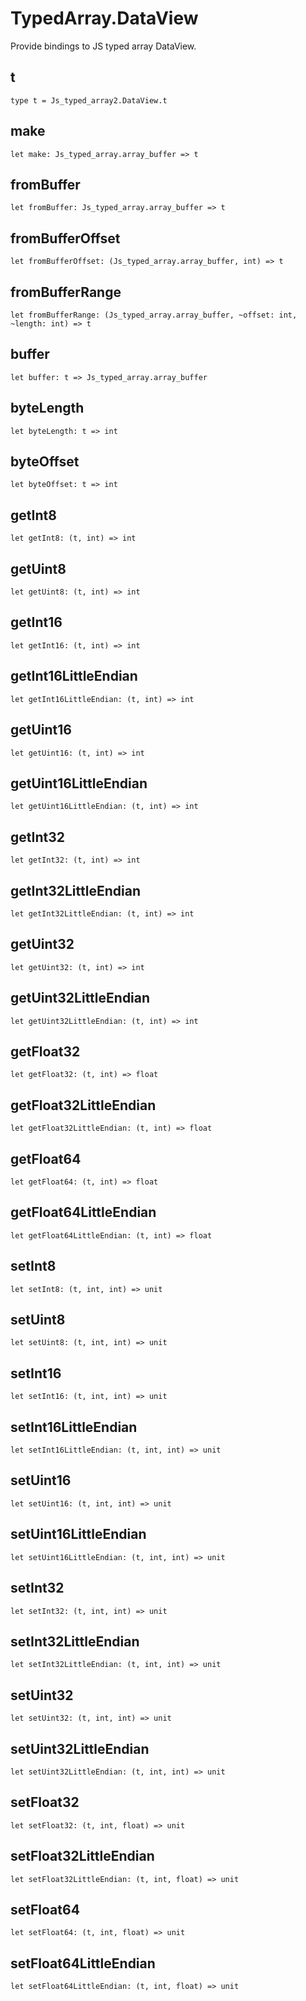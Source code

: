 # TypedArray.DataView

<Intro>

Provide bindings to JS typed array DataView.

</Intro>

## t

```res prelude
type t = Js_typed_array2.DataView.t
```

## make

```res sig
let make: Js_typed_array.array_buffer => t
```

## fromBuffer

```res sig
let fromBuffer: Js_typed_array.array_buffer => t
```

## fromBufferOffset

```res sig
let fromBufferOffset: (Js_typed_array.array_buffer, int) => t
```

## fromBufferRange

```res sig
let fromBufferRange: (Js_typed_array.array_buffer, ~offset: int, ~length: int) => t
```

## buffer

```res sig
let buffer: t => Js_typed_array.array_buffer
```

## byteLength

```res sig
let byteLength: t => int
```

## byteOffset

```res sig
let byteOffset: t => int
```

## getInt8

```res sig
let getInt8: (t, int) => int
```

## getUint8

```res sig
let getUint8: (t, int) => int
```

## getInt16

```res sig
let getInt16: (t, int) => int
```

## getInt16LittleEndian

```res sig
let getInt16LittleEndian: (t, int) => int
```

## getUint16

```res sig
let getUint16: (t, int) => int
```

## getUint16LittleEndian

```res sig
let getUint16LittleEndian: (t, int) => int
```

## getInt32

```res sig
let getInt32: (t, int) => int
```

## getInt32LittleEndian

```res sig
let getInt32LittleEndian: (t, int) => int
```

## getUint32

```res sig
let getUint32: (t, int) => int
```

## getUint32LittleEndian

```res sig
let getUint32LittleEndian: (t, int) => int
```

## getFloat32

```res sig
let getFloat32: (t, int) => float
```

## getFloat32LittleEndian

```res sig
let getFloat32LittleEndian: (t, int) => float
```

## getFloat64

```res sig
let getFloat64: (t, int) => float
```

## getFloat64LittleEndian

```res sig
let getFloat64LittleEndian: (t, int) => float
```

## setInt8

```res sig
let setInt8: (t, int, int) => unit
```

## setUint8

```res sig
let setUint8: (t, int, int) => unit
```

## setInt16

```res sig
let setInt16: (t, int, int) => unit
```

## setInt16LittleEndian

```res sig
let setInt16LittleEndian: (t, int, int) => unit
```

## setUint16

```res sig
let setUint16: (t, int, int) => unit
```

## setUint16LittleEndian

```res sig
let setUint16LittleEndian: (t, int, int) => unit
```

## setInt32

```res sig
let setInt32: (t, int, int) => unit
```

## setInt32LittleEndian

```res sig
let setInt32LittleEndian: (t, int, int) => unit
```

## setUint32

```res sig
let setUint32: (t, int, int) => unit
```

## setUint32LittleEndian

```res sig
let setUint32LittleEndian: (t, int, int) => unit
```

## setFloat32

```res sig
let setFloat32: (t, int, float) => unit
```

## setFloat32LittleEndian

```res sig
let setFloat32LittleEndian: (t, int, float) => unit
```

## setFloat64

```res sig
let setFloat64: (t, int, float) => unit
```

## setFloat64LittleEndian

```res sig
let setFloat64LittleEndian: (t, int, float) => unit
```
